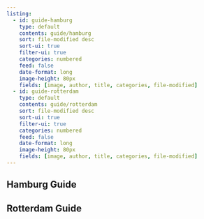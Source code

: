 ```yaml
---
listing:
  - id: guide-hamburg
    type: default
    contents: guide/hamburg
    sort: file-modified desc
    sort-ui: true
    filter-ui: true
    categories: numbered
    feed: false
    date-format: long
    image-height: 80px
    fields: [image, author, title, categories, file-modified]
  - id: guide-rotterdam
    type: default
    contents: guide/rotterdam
    sort: file-modified desc
    sort-ui: true
    filter-ui: true
    categories: numbered
    feed: false
    date-format: long
    image-height: 80px
    fields: [image, author, title, categories, file-modified]
---
```


## Hamburg Guide

:::{#guide-hamburg}
:::

## Rotterdam Guide

:::{#guide-rotterdam}
:::
